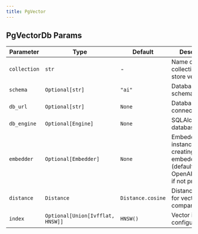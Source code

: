 ```yaml
---
title: PgVector
---
```


## PgVectorDb Params

| Parameter | Type | Default | Description |
| --------- | ---- | ------- | ----------- |
| `collection` | `str` | - | Name of the collection to store vector data |
| `schema` | `Optional[str]` | `"ai"` | Database schema name |
| `db_url` | `Optional[str]` | `None` | Database connection URL |
| `db_engine` | `Optional[Engine]` | `None` | SQLAlchemy database engine |
| `embedder` | `Optional[Embedder]` | `None` | Embedder instance for creating embeddings (defaults to OpenAIEmbedder if not provided) |
| `distance` | `Distance` | `Distance.cosine` | Distance metric for vector comparisons |
| `index` | `Optional[Union[Ivfflat, HNSW]]` | `HNSW()` | Vector index configuration |
